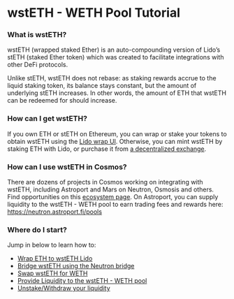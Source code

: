 # wstETH - WETH Pool Tutorial

### What is wstETH?

wstETH (wrapped staked Ether) is an auto-compounding version of Lido’s stETH (staked Ether token) which was created to facilitate integrations with other DeFi protocols.

Unlike stETH, wstETH does not rebase: as staking rewards accrue to the liquid staking token, its balance stays constant, but the amount of underlying stETH increases. In other words, the amount of ETH that wstETH can be redeemed for should increase.

### How can I get wstETH?

If you own ETH or stETH on Ethereum, you can wrap or stake your tokens to obtain wstETH using the [Lido wrap UI](https://stake.lido.fi/wrap). Otherwise, you can mint wstETH by staking ETH with Lido, or purchase it from [a decentralized exchange](https://lido.fi/lido-ecosystem?tokens=wstETH&categories=Get).

### How can I use wstETH in Cosmos?

There are dozens of projects in Cosmos working on integrating with wstETH, including Astroport and Mars on Neutron, Osmosis and others. Find opportunities on this [ecosystem page](https://www.mintscan.io/neutron/ecosystem). On Astroport, you can supply liquidity to the wstETH - WETH pool to earn trading fees and rewards here: https://neutron.astroport.fi/pools

### Where do I start? 

Jump in below to learn how to: 
- [Wrap ETH to wstETH Lido](./wrap-eth-on-lido)
- [Bridge wstETH using the Neutron bridge](bridge-wsteth-to-neutron)
- [Swap wstETH for WETH](swap-wsteth-for-weth-on-astroport)
- [Provide Liquidity to the wstETH - WETH pool](provide-liquidity-to-wsteth-weth-pool-on-astroport)
- [Unstake/Withdraw your liquidity](unstaking-withdrawing-liquidity)
